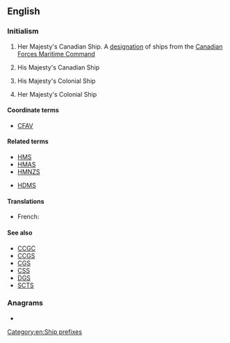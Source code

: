 ==English==
{{wikipedia|Her Majesty's Canadian Ship}}
{{wikipedia}}

===Initialism===
{{en-initialism}}

# {{lb|en|nautical|military|Canada}} Her Majesty's Canadian Ship. A [[designation]] of ships from the [[w:Canadian Forces Maritime Command|Canadian Forces Maritime Command]]
# {{lb|en|nautical|military|Canada}} His Majesty's Canadian Ship
# {{lb|en|nautical|military|UK|obsolete}} His Majesty's Colonial Ship
# {{lb|en|nautical|military|UK|obsolete}} Her Majesty's Colonial Ship

====Coordinate terms====
* [[CFAV]]

====Related terms====
* [[HMS]]
* [[HMAS]]
* [[HMNZS]]

* [[HDMS]]

====Translations====
{{trans-top|Ship designation}}
* French: {{t|fr|NCSM}}
{{trans-mid}}
{{trans-bottom}}

====See also====
* [[CCGC]]
* [[CCGS]]
* [[CGS]]
* [[CSS]]
* [[DGS]]
* [[SCTS]]

===Anagrams===
* {{anagrams|en|CMHS|MHCs|schm-}}

[[Category:en:Ship prefixes]]